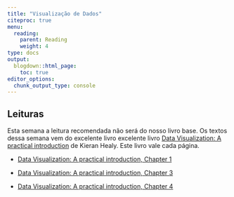 ```yaml
---
title: "Visualização de Dados"
citeproc: true
menu: 
  reading:
    parent: Reading
    weight: 4
type: docs
output:
  blogdown::html_page:
    toc: true
editor_options: 
  chunk_output_type: console
---
```


## Leituras

Esta semana a leitura recomendada não será do nosso livro base. Os textos dessa semana vem do excelente livro excelente livro  [Data Visualization: A practical introduction](https://socviz.co/index.html) de Kieran Healy. Este livro vale cada página. 

- [Data Visualization: A practical introduction, Chapter 1](https://socviz.co/lookatdata.html#lookatdata)

- [Data Visualization: A practical introduction, Chapter 3](https://socviz.co/makeplot.html#makeplot)

- [Data Visualization: A practical introduction, Chapter 4](https://socviz.co/groupfacettx.html#groupfacettx)
